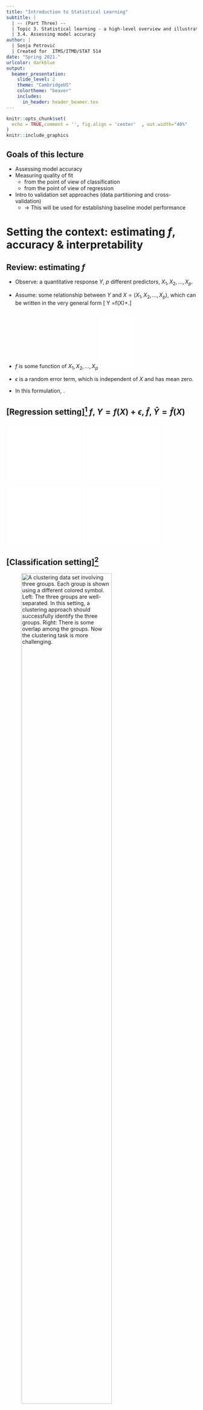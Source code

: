 ```yaml
---
title: "Introduction to Statistical Learning"
subtitle: |
  | -- (Part Three) --
  | Topic 3. Statistical learning - a high-level overview and illustrative examples 
  | 3.4. Assessing model accuracy
author: |
  | Sonja Petrović
  | Created for  ITMS/ITMD/STAT 514
date: "Spring 2021." 
urlcolor: darkblue
output: 
  beamer_presentation:
    slide_level: 2
    theme: "CambridgeUS"
    colortheme: "beaver"
    includes:
      in_header: header_beamer.tex
---
```




```r
knitr::opts_chunk$set(
  echo = TRUE,comment = '', fig.align = 'center'  , out.width="40%"
)
knitr::include_graphics
```



## Goals of this lecture

* Assessing model accuracy
* Measuring quality of fit 
  * from the point of view of classification
  * from the point of view of regression
* Intro to validation set approaches (data partitioning and cross-validation) 
  * $\rightarrow$ This will be used for establishing baseline model performance


# Setting the context: estimating $f$, accuracy & interpretability

## Review: estimating $f$ 

* Observe: a quantitative response $Y$, $p$ different predictors, $X_1,X_2,\dots,X_p$. 
* Assume: some relationship between $Y$ and $X = (X_1,X_2,...,X_p)$, which can be written in the very general form
\[ Y =f(X)+\epsilon.\]

* $f$ is some \attn{fixed but unknown} function of $X_1,X_2,\dots,X_p$
![](img/ISLRfig2.3.pdf){width=20%}

* $\epsilon$  is a random error term, which is independent of $X$ and has mean zero. 

* In this formulation, \attn{$f$ represents the *systematic* information that $X$ provides about $Y$}. 


## [Regression setting]^[ISLR book figures.] $f$,   $Y=f(X)+\epsilon$,  $\hat{f}$,  $\hat{Y}=\hat{f}(X)$


![](img/ISLRfig2.3.pdf){width=40%}
![](img/ISLRfig2.4.pdf){width=40%}

![](img/ISLRfig2.5.pdf){width=40%}
![](img/ISLRfig2.6.pdf){width=40%}


## [Classification setting]^[ISLR fig2.8.] 


![A clustering data set involving three groups. Each group is shown using a different colored symbol. **Left**: The three groups are well-separated. In this setting, a clustering approach should successfully identify the three groups. **Right**: There is some overlap among the groups. Now the clustering task is more challenging.](img/ISLRfig2.8.png){width=75%}


## Assessing model accuracy

\redblock{{There is no free lunch in statistics!} 
No one method dominates all others over all possible data sets. 
} 

* Important task: \attn{decide}, for any given set of data, \attn{which method produces the best results}. 
  * Selecting the best approach can be one of the *most challenging parts* of performing statistical learning in practice.

* \attn{Need:} measure how well predictions match observed data. 
  * $\rightarrow$ quantify the extent to which the predicted response value for a given observation is close to the true response value for that observation.
  

## Measuring quality of fit - regression setting

\redblock{{Mean squared error (MSE)}
\[ 
  MSE  = \frac{1}{n}\sum_{i=1}^n (y_i-\hat{f}(x_i))^2
\]
 $\hat{f}(x_i)$ is the prediction that f gives for the ith observation.
}
* Most commonly-used measure
* Interpretation? \say{[measuring closeness $\hat f(x_i) \approx y_i$?]}
* *Better name: **training MSE**! \say{[why?]}

\redblock{{But... we don't really care about *training MSE*!}
 Real question: 
 
 What is the accuracy of the predictions that we obtain when we apply our method to previously unseen test data? 
}

\say{$\rightarrow$ Test data!}


## Training  vs. test data

### Example 1

**Goal**: Develop an algorithm to predict a stock’s price based on previous
stock returns.

* We can train the method using stock returns from the past
6 months. 
* But we don’t really care how well our method predicts last week’s
stock price. 
* We instead care about how well it will predict **tomorrow’s price**
or **next month’s price**.

--- 

### Example 2

**Goal**: predict diabetes risk for future patients based on their clinical measurements. 

* Clinical measurements (e.g. weight, blood pressure, height, age, family history of disease) for a number of patients, + info whether each patient has diabetes. 
* Train a statistical learning method to **predict risk of diabetes based on clinical measurements**. 
* No interest: whether method accurately predicts diabetes risk for patients used to train the model, since we already know which of those patients have diabetes.



## The test MSE 

* $(x_0,y_0)$ a *previously unseen test observation*
* **Goal**: $\hat f(x_0) \approx y_0$? 
\redblock{{Test MSE}
  $$Ave(y_0-\hat f(x_0))^2$$
  average squared prediction error for test observations $(x_0,y_0)$. 
}

\say{Discuss meaning!}


## Minimizing (test) MSE

How to select a method that does this?? 

### Scenario: test data available

* Set of observations not used to train the statistical model. 
* Evaluate  test MSE, $Ave(y_0-\hat f(x_0))^2$ on that set. 

\pause 


### Scenario: no test observations available

* Maybe.... select a model/method that minimizes training MSE, $\frac{1}{n}\sum_{i=1}^n (y_i-\hat{f}(x_i))^2$. 
  * $\rightarrow$ \attn{fundamental problem with this strategy}! 

$\rightarrow$ let's  look at an example [ISLR fig2.9.]: 

--- 


![**Left**: Data simulated from $f$, shown in black. Three estimates of $f$ are shown: the linear regression line (orange curve), and two smoothing spline fits (blue and green curves). **Right**: Training MSE (grey curve), test MSE (red curve), and minimum possible test MSE over all methods (dashed line). Squares represent the training and test MSEs for the three fits shown in the left-hand panel.](img/ISLRfig2.9.pdf)

---


![figure 2.10 from ISLR: Same as previous figure, but  true $f$ much closer to linear. In this case, linear regression provides a very good fit to the data.](img/ISLRfig2.10.pdf)

---


![figure 2.11 from ISLR: Same as previous figure, but true $f$  is farther from linear.](img/ISLRfig2.11.pdf)


## A fundamental conclusion

* Increase in model flexibility  $\implies$ 
  * decrease in training MSE 
  * U-shape in test MSE.
* Small training MSE + large test MSE $\leftrightarrow$ overfitting the data! 
* In practice: 
  * what to do if no test data available? 
  * One example (you will learn later): cross-validation = a method for estimating test MSE using training data. 
  * Cf. the data partitioning worksheets!! 


## Idea behind  cross-validation

Cross-validation is essentially one of the resampling methods. 

* Remember:  
  * Testing error measures average error on measurements that were not used to train the method. 
  * Available test data set $\implies$ testing error easy to compute. 
* Testing error rate needs to  be estimated
  * Use a very large designated tst set; or
  * Use the training data!! How? 
    * Mathematical adjustment to the training error rate;
    * Cross-validate like this:
    
### 

Estimate the test error rate by holding out a subset of the training observations from the fitting process, and then applying the statistical learning method to those held out observations.


 

## Measuring quality of fit - classification setting 

* Training error rate (proportion of mistakes made)
  $$ \frac{1}{n}\sum_{i=1}^n {\bf 1}(y_i\neq \hat y_i) $$
* computes the fraction of incorrect classifications
* Test error rate 
  $$ Ave({\bf 1}(y_0 \neq \hat y_0) $$

Notes to remember:
  * there is a (unattainable!) gold standard (a classifier with the lowest possible error rate)
  * next best thing: $K$-nearest neighbors. 

\say{illustration...}





##  License  

This document  is created for ITMD/ITMS/STAT 514, Spring 2021, at Illinois Tech. 
While the course materials are generally not to be distributed outside the course without permission of the instructor, all materials posted on this page are licensed under a [Creative Commons Attribution-NonCommercial-ShareAlike 4.0 International License](https://creativecommons.org/licenses/by-nc-sa/4.0/).

Content of this lecture is based on the first two chapters of the textbook Gareth James, Daniela Witten, Trevor Hastie and Robert Tibshirani, *' An Introduction to Statistical Learning: with Applications in R'*. 
The book is available online. 

Part of this lecture  notes are extracted from Prof. Alexandra Chouldechova data mining notes CMU-95791, 
released under a Attribution-NonCommercial-ShareAlike 3.0 United States license.

